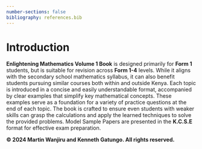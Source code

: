 ```yaml
---
number-sections: false
bibliography: references.bib
---
```


# Introduction {.unnumbered}

**Enlightening Mathematics Volume 1 Book** is designed primarily for **Form 1** students, but is suitable for revision across **Form 1-4** levels. While it aligns with the secondary school mathematics syllabus, it can also benefit students pursuing similar courses both within and outside Kenya. Each topic is introduced in a concise and easily understandable format, accompanied by clear examples that simplify key mathematical concepts. These examples serve as a foundation for a variety of practice questions at the end of each topic. The book is crafted to ensure even students with weaker skills can grasp the calculations and apply the learned techniques to solve the provided problems. Model Sample Papers are presented in the **K.C.S.E** format for effective exam preparation.

**© 2024 Martin Wanjiru and Kenneth Gatungo. All rights reserved.**
